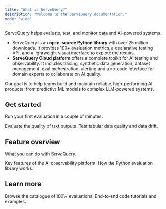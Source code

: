 ```yaml
---
title: "What is ServeQuery?"
description: "Welcome to the ServeQuery documentation."
mode: "wide"
---
```


ServeQuery helps evaluate, test, and monitor data and AI-powered systems.

- ServeQuery is an **open-source Python library** with over 25 million downloads. It provides 100\+ evaluation metrics, a declarative testing API, and a lightweight visual interface to explore the results.
- **ServeQuery Cloud platform** offers a complete toolkit for AI testing and observability. It includes tracing, synthetic data generation, dataset management, eval orchestration, alerting and a no-code interface for domain experts to collaborate on AI quality.

Our goal is to help teams build and maintain reliable, high-performing AI products: from predictive ML models to complex LLM-powered systems.

## Get started

Run your first evaluation in a couple of minutes.

<CardGroup cols="2">
  <Card title="LLM quickstart" icon="comment-text" href="/quickstart_llm">
    Evaluate the quality of text outputs.
  </Card>
  <Card title="ML quickstart" icon="table" href="/quickstart_ml">
    Test tabular data quality and data drift.
  </Card>
</CardGroup>

## Feature overview

What you can do with ServeQuery.

<CardGroup cols="2">
  <Card title="ServeQuery Platform" href="/docs/platform/overview" img="/images/platform_small-min.png">
    Key features of the AI observability platform.
  </Card>
  <Card title="ServeQuery library" href="docs/library/overview" img="/images/library_small-min.png">
    How the Python evaluation library works.
  </Card>
</CardGroup>

## Learn more

<CardGroup cols="2">
  <Card title="Metrics" icon="chart-simple" href="/metrics">
    Browse the catalogue of 100\+ evaluations.
  </Card>
  <Card title="Cookbook" icon="code" href="/examples">
    End-to-end code tutorials and examples.
  </Card>
</CardGroup>